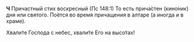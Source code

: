 
**Ч** Причастный стих воскресный (Пс 148:1) <Tooltip>То есть прича́стен (кино́ник) дня или святого. Поётся во время прича­ще­ния в алтаре (а иногда и в храме).</Tooltip>

Хвали́те Господа с небес, хвали́те Его на высо́тах!
